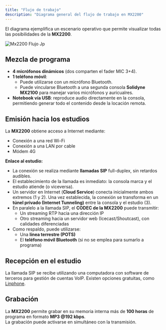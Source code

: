```yaml
---
title: "Flujo de trabajo"
description: "Diagrama general del flujo de trabajo en MX2200"
---
```


El diagrama ejemplifica un escenario operativo que permite visualizar todas las posibilidades de la **MX2200**.

![Mx2200 Flujo Jp](/images/mx2200/mx2200-flujo.jpg)

## Mezcla de programa

- **4 micrófonos dinámicos** (dos comparten el fader MIC 3\+4).
- **1 teléfono móvil**:
  - Puede utilizarse con un micrófono Bluetooth.
  - Puede vincularse Bluetooth a una segunda consola **Solidyne MX2100** para manejar varios micrófonos y auricualres.
- **Notebook vía USB**: reproduce audio directamente en la consola, permitiendo generar todo el contenido desde la locación remota.

## Emisión hacia los estudios

La **MX2200** obtiene acceso a Internet mediante:

- Conexión a una red Wi-Fi
- Conexión a una LAN por cable
- Módem 4G

**Enlace al estudio:**

- La conexión se realiza mediante **llamadas SIP** full-duplex, sin retardos audibles.
- El establecimiento de la llamada es inmediato: la consola marca y el estudio atiende (o viceversa).
- Un servidor en Internet (**Cloud Service**) conecta inicialmente ambos extremos (1 y 2). Una vez establecida, la conexión se transforma en un **túnel privado (Internet Tunneling)** entre la consola y el estudio (3).
- En paralelo a la llamada SIP, el **CODEC de la MX2200** puede transmitir:
  - Un streaming RTP hacia una dirección IP
  - Otro streaming hacia un servidor web (Icecast/Shoutcast), con calidades diferenciadas
- Como respaldo, puede utilizarse:
  - Una **línea terrestre (POTS)**
  - El **teléfono móvil Bluetooth** (si no se emplea para sumarlo a programa)

## Recepción en el estudio

La llamada SIP se recibe utilizando una computadora con software de terceros para gestión de cuentas VoIP. Existen opciones gratuitas, como [Linphone](https://www.linphone.org/).

## Grabación

La **MX2200** permite grabar en su memoria interna más de **100 horas** de programa en formato **MP3 @192 kbps**.\
La grabación puede activarse en simultáneo con la transmisión.